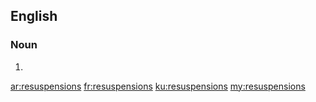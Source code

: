==English==

===Noun===
{{head|en|noun plural form}}

# {{plural of|resuspension|lang=en}}

[[ar:resuspensions]]
[[fr:resuspensions]]
[[ku:resuspensions]]
[[my:resuspensions]]